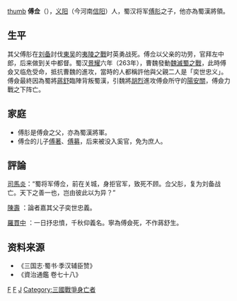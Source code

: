 {{no footnotes|time=2018-04-17T11:58:25+00:00}}
[[file:FuQian.jpg|thumb]]
'''傅佥'''（{{bd|？||263年|catIdx=F}}），[[义阳|义阳]]（今河南[[信阳|信阳]]）人，蜀汉将军[[傅肜|傅肜]]之子，他亦為蜀漢將領。

==生平==
其父傅肜在[[刘备|刘备]]討伐[[東吴|東吴]]的[[夷陵之戰|夷陵之戰]]时英勇战死。傅佥以父亲的功劳，官拜左中郎，后来做到关中都督。蜀汉[[景耀|景耀]]六年（263年），曹魏發動[[魏滅蜀之戰|魏滅蜀之戰]]，此時傅僉又临危受命，抵抗曹魏的進攻，當時的人都稱許他與父親二人是「奕世忠义」。傅僉最終因為蜀將[[蔣舒|蔣舒]]臨陣背叛蜀漢，引魏將[[胡烈|胡烈]]進攻傅僉所守的[[陽安關|陽安關]]，傅僉力戰之下阵亡。

== 家庭 ==
*傅肜是傅僉之父，亦為蜀漢將軍。
*傅佥的儿子[[傅著|傅著]]、[[傅募|傅募]]，后来被没入奚官，免为庶人。

== 評論 ==
[[司馬炎|司馬炎]]：“蜀将军傅佥，前在关城，身拒官军，致死不顾。佥父肜，复为刘备战亡。天下之善一也，岂由彼此以为异？”

[[陈寿|陳壽]] ：論者嘉其父子奕世忠義。

[[罗贯中|羅貫中]] ：一日抒忠憤，千秋仰義名。寧為傅僉死，不作蔣舒生。

==资料来源==
*《三国志·蜀书·季汉辅臣赞》
*《資治通鑑 卷七十八》


[[Category:蜀漢軍事人物|F]]
[[Category:信陽人|F]]
[[Category:傅姓|J]]
[[Category:三國戰爭身亡者|Category:三國戰爭身亡者]]